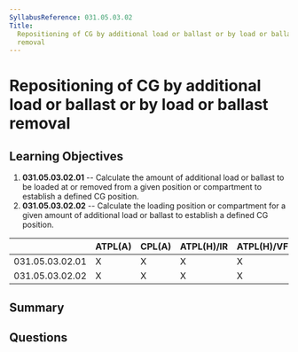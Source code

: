 ```yaml
---
SyllabusReference: 031.05.03.02
Title:
  Repositioning of CG by additional load or ballast or by load or ballast
  removal
---
```


# Repositioning of CG by additional load or ballast or by load or ballast removal

## Learning Objectives

1. **031.05.03.02.01** -- Calculate the amount of additional load or ballast to
   be loaded at or removed from a given position or compartment to establish a
   defined CG position.
2. **031.05.03.02.02** -- Calculate the loading position or compartment for a
   given amount of additional load or ballast to establish a defined CG
   position.

|                 | ATPL(A) | CPL(A) | ATPL(H)/IR | ATPL(H)/VFR | CPL(H) | IR  | CBIR(A) |
| --------------- | ------- | ------ | ---------- | ----------- | ------ | --- | ------- |
| 031.05.03.02.01 | X       | X      | X          | X           | X      |     |         |
| 031.05.03.02.02 | X       | X      | X          | X           | X      |     |         |

## Summary

## Questions
